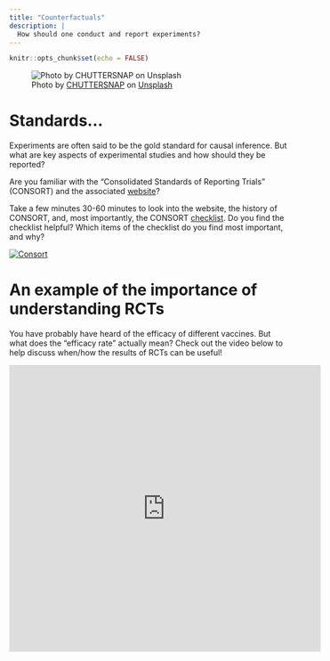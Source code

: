 ```yaml
---
title: "Counterfactuals"
description: |
  How should one conduct and report experiments?
---
```


```r
knitr::opts_chunk$set(echo = FALSE)
```

![<span>Photo by <a href="https://unsplash.com/@chuttersnap?utm_source=unsplash&amp;utm_medium=referral&amp;utm_content=creditCopyText">CHUTTERSNAP</a> on <a href="https://unsplash.com/s/photos/experiment?utm_source=unsplash&amp;utm_medium=referral&amp;utm_content=creditCopyText">Unsplash</a></span>](photos/chuttersnap-UmncJq4KPcA-unsplash.jpg)

# Standards...

Experiments are often said to be the gold standard for causal inference. But what are key aspects of experimental studies and how should they be reported?

Are you familiar with the "Consolidated Standards of Reporting Trials" (CONSORT) and the associated [website](http://www.consort-statement.org)?

Take a few minutes 30-60 minutes to look into the website, the history of CONSORT, and, most importantly, the CONSORT [checklist](http://www.consort-statement.org/download/Media/Default/Downloads/CONSORT%202010%20Checklist.doc). Do you find the checklist helpful? Which items of the checklist do you find most important, and why?

[![Consort](photos/consort.png)](http://www.consort-statement.org)

# An example of the importance of understanding RCTs

You have probably have heard of the efficacy of different vaccines. But what does the "efficacy rate" actually mean? 
Check out the video below to help discuss when/how the results of RCTs can be useful!

<iframe width="560" height="515" src="https://www.youtube.com/embed/K3odScka55A" title="YouTube video player" frameborder="0" allow="accelerometer; autoplay; clipboard-write; encrypted-media; gyroscope; picture-in-picture" allowfullscreen></iframe>